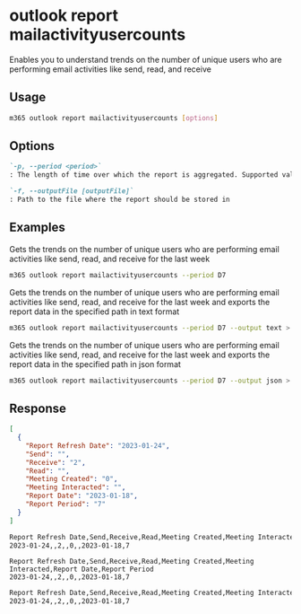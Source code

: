 
# outlook report mailactivityusercounts

Enables you to understand trends on the number of unique users who are performing email activities like send, read, and receive

## Usage

```sh
m365 outlook report mailactivityusercounts [options]
```

## Options

```md defintion-list
`-p, --period <period>`
: The length of time over which the report is aggregated. Supported values `D7,D30,D90,D180`

`-f, --outputFile [outputFile]`
: Path to the file where the report should be stored in
```

<Global />

## Examples

Gets the trends on the number of unique users who are performing email activities like send, read, and receive for the last week

```sh
m365 outlook report mailactivityusercounts --period D7
```

Gets the trends on the number of unique users who are performing email activities like send, read, and receive for the last week and exports the report data in the specified path in text format

```sh
m365 outlook report mailactivityusercounts --period D7 --output text > "mailactivityusercounts.txt"
```

Gets the trends on the number of unique users who are performing email activities like send, read, and receive for the last week and exports the report data in the specified path in json format

```sh
m365 outlook report mailactivityusercounts --period D7 --output json > "mailactivityusercounts.json"
```

## Response

<Tabs>
  <TabItem value="json" label="JSON">

  ```json
  [
    {
      "Report Refresh Date": "2023-01-24",
      "Send": "",
      "Receive": "2",
      "Read": "",
      "Meeting Created": "0",
      "Meeting Interacted": "",
      "Report Date": "2023-01-18",
      "Report Period": "7"
    }
  ]
  ```

  </TabItem>
  <TabItem value="text" label="Text">

  ```txt
  Report Refresh Date,Send,Receive,Read,Meeting Created,Meeting Interacted,Report Date,Report Period
  2023-01-24,,2,,0,,2023-01-18,7
  ```

  </TabItem>
  <TabItem value="csv" label="CSV">

  ```csv
  Report Refresh Date,Send,Receive,Read,Meeting Created,Meeting Interacted,Report Date,Report Period
  2023-01-24,,2,,0,,2023-01-18,7
  ```

  </TabItem>
  <TabItem value="md" label="Markdown">

  ```md
  Report Refresh Date,Send,Receive,Read,Meeting Created,Meeting Interacted,Report Date,Report Period
  2023-01-24,,2,,0,,2023-01-18,7
  ```

  </TabItem>
</Tabs>
